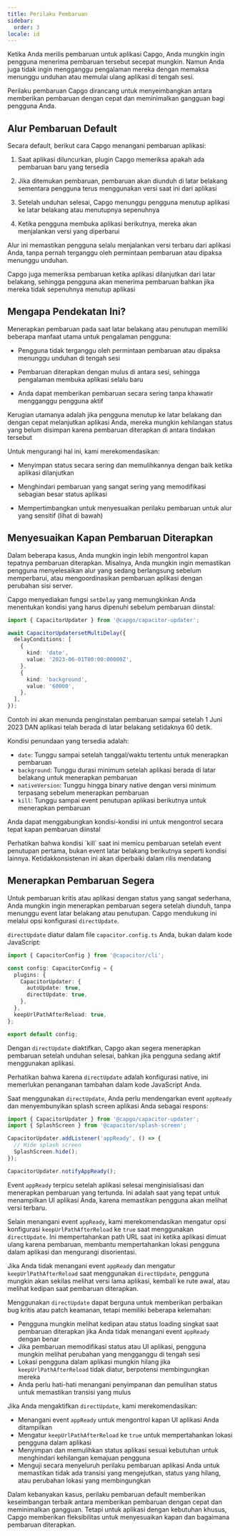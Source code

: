 ```yaml
---
title: Perilaku Pembaruan
sidebar:
  order: 3
locale: id
---
```



Ketika Anda merilis pembaruan untuk aplikasi Capgo, Anda mungkin ingin pengguna menerima pembaruan tersebut secepat mungkin. Namun Anda juga tidak ingin mengganggu pengalaman mereka dengan memaksa menunggu unduhan atau memulai ulang aplikasi di tengah sesi.

Perilaku pembaruan Capgo dirancang untuk menyeimbangkan antara memberikan pembaruan dengan cepat dan meminimalkan gangguan bagi pengguna Anda.

## Alur Pembaruan Default

Secara default, berikut cara Capgo menangani pembaruan aplikasi:

<Steps>

1. Saat aplikasi diluncurkan, plugin Capgo memeriksa apakah ada pembaruan baru yang tersedia

2. Jika ditemukan pembaruan, pembaruan akan diunduh di latar belakang sementara pengguna terus menggunakan versi saat ini dari aplikasi

3. Setelah unduhan selesai, Capgo menunggu pengguna menutup aplikasi ke latar belakang atau menutupnya sepenuhnya

4. Ketika pengguna membuka aplikasi berikutnya, mereka akan menjalankan versi yang diperbarui

</Steps>

Alur ini memastikan pengguna selalu menjalankan versi terbaru dari aplikasi Anda, tanpa pernah terganggu oleh permintaan pembaruan atau dipaksa menunggu unduhan.

<Aside type="tip">
Capgo juga memeriksa pembaruan ketika aplikasi dilanjutkan dari latar belakang, sehingga pengguna akan menerima pembaruan bahkan jika mereka tidak sepenuhnya menutup aplikasi
</Aside>

## Mengapa Pendekatan Ini?

Menerapkan pembaruan pada saat latar belakang atau penutupan memiliki beberapa manfaat utama untuk pengalaman pengguna:

- Pengguna tidak terganggu oleh permintaan pembaruan atau dipaksa menunggu unduhan di tengah sesi

- Pembaruan diterapkan dengan mulus di antara sesi, sehingga pengalaman membuka aplikasi selalu baru

- Anda dapat memberikan pembaruan secara sering tanpa khawatir mengganggu pengguna aktif

Kerugian utamanya adalah jika pengguna menutup ke latar belakang dan dengan cepat melanjutkan aplikasi Anda, mereka mungkin kehilangan status yang belum disimpan karena pembaruan diterapkan di antara tindakan tersebut

Untuk mengurangi hal ini, kami merekomendasikan:

- Menyimpan status secara sering dan memulihkannya dengan baik ketika aplikasi dilanjutkan

- Menghindari pembaruan yang sangat sering yang memodifikasi sebagian besar status aplikasi

- Mempertimbangkan untuk menyesuaikan perilaku pembaruan untuk alur yang sensitif (lihat di bawah)

## Menyesuaikan Kapan Pembaruan Diterapkan

Dalam beberapa kasus, Anda mungkin ingin lebih mengontrol kapan tepatnya pembaruan diterapkan. Misalnya, Anda mungkin ingin memastikan pengguna menyelesaikan alur yang sedang berlangsung sebelum memperbarui, atau mengoordinasikan pembaruan aplikasi dengan perubahan sisi server.

Capgo menyediakan fungsi `setDelay` yang memungkinkan Anda menentukan kondisi yang harus dipenuhi sebelum pembaruan diinstal:

```typescript
import { CapacitorUpdater } from '@capgo/capacitor-updater';

await CapacitorUpdatersetMultiDelay({
  delayConditions: [
    {
      kind: 'date',
      value: '2023-06-01T00:00:00000Z',
    },
    {
      kind: 'background',
      value: '60000',
    },
  ],
});
```

Contoh ini akan menunda penginstalan pembaruan sampai setelah 1 Juni 2023 DAN aplikasi telah berada di latar belakang setidaknya 60 detik.

Kondisi penundaan yang tersedia adalah:

- `date`: Tunggu sampai setelah tanggal/waktu tertentu untuk menerapkan pembaruan
- `background`: Tunggu durasi minimum setelah aplikasi berada di latar belakang untuk menerapkan pembaruan
- `nativeVersion`: Tunggu hingga binary native dengan versi minimum terpasang sebelum menerapkan pembaruan
- `kill`: Tunggu sampai event penutupan aplikasi berikutnya untuk menerapkan pembaruan

Anda dapat menggabungkan kondisi-kondisi ini untuk mengontrol secara tepat kapan pembaruan diinstal

<Aside type="danger">
Perhatikan bahwa kondisi `kill` saat ini memicu pembaruan setelah event penutupan pertama, bukan event latar belakang berikutnya seperti kondisi lainnya. Ketidakkonsistenan ini akan diperbaiki dalam rilis mendatang
</Aside>

## Menerapkan Pembaruan Segera

Untuk pembaruan kritis atau aplikasi dengan status yang sangat sederhana, Anda mungkin ingin menerapkan pembaruan segera setelah diunduh, tanpa menunggu event latar belakang atau penutupan. Capgo mendukung ini melalui opsi konfigurasi `directUpdate`.

`directUpdate` diatur dalam file `capacitor.config.ts` Anda, bukan dalam kode JavaScript:

```typescript
import { CapacitorConfig } from '@capacitor/cli';

const config: CapacitorConfig = {
  plugins: {
    CapacitorUpdater: {
      autoUpdate: true,
      directUpdate: true,
    },
  },
  keepUrlPathAfterReload: true,
};

export default config;
```

Dengan `directUpdate` diaktifkan, Capgo akan segera menerapkan pembaruan setelah unduhan selesai, bahkan jika pengguna sedang aktif menggunakan aplikasi.

Perhatikan bahwa karena `directUpdate` adalah konfigurasi native, ini memerlukan penanganan tambahan dalam kode JavaScript Anda.

Saat menggunakan `directUpdate`, Anda perlu mendengarkan event `appReady` dan menyembunyikan splash screen aplikasi Anda sebagai respons:

```js
import { CapacitorUpdater } from '@capgo/capacitor-updater';
import { SplashScreen } from '@capacitor/splash-screen';

CapacitorUpdater.addListener('appReady', () => {
  // Hide splash screen
  SplashScreen.hide();
});

CapacitorUpdater.notifyAppReady();
```

Event `appReady` terpicu setelah aplikasi selesai menginisialisasi dan menerapkan pembaruan yang tertunda. Ini adalah saat yang tepat untuk menampilkan UI aplikasi Anda, karena memastikan pengguna akan melihat versi terbaru.

Selain menangani event `appReady`, kami merekomendasikan mengatur opsi konfigurasi `keepUrlPathAfterReload` ke `true` saat menggunakan `directUpdate`. Ini mempertahankan path URL saat ini ketika aplikasi dimuat ulang karena pembaruan, membantu mempertahankan lokasi pengguna dalam aplikasi dan mengurangi disorientasi.

Jika Anda tidak menangani event `appReady` dan mengatur `keepUrlPathAfterReload` saat menggunakan `directUpdate`, pengguna mungkin akan sekilas melihat versi lama aplikasi, kembali ke rute awal, atau melihat kedipan saat pembaruan diterapkan.

Menggunakan `directUpdate` dapat berguna untuk memberikan perbaikan bug kritis atau patch keamanan, tetapi memiliki beberapa kelemahan:

- Pengguna mungkin melihat kedipan atau status loading singkat saat pembaruan diterapkan jika Anda tidak menangani event `appReady` dengan benar
- Jika pembaruan memodifikasi status atau UI aplikasi, pengguna mungkin melihat perubahan yang mengganggu di tengah sesi
- Lokasi pengguna dalam aplikasi mungkin hilang jika `keepUrlPathAfterReload` tidak diatur, berpotensi membingungkan mereka
- Anda perlu hati-hati menangani penyimpanan dan pemulihan status untuk memastikan transisi yang mulus

Jika Anda mengaktifkan `directUpdate`, kami merekomendasikan:

- Menangani event `appReady` untuk mengontrol kapan UI aplikasi Anda ditampilkan
- Mengatur `keepUrlPathAfterReload` ke `true` untuk mempertahankan lokasi pengguna dalam aplikasi
- Menyimpan dan memulihkan status aplikasi sesuai kebutuhan untuk menghindari kehilangan kemajuan pengguna
- Menguji secara menyeluruh perilaku pembaruan aplikasi Anda untuk memastikan tidak ada transisi yang mengejutkan, status yang hilang, atau perubahan lokasi yang membingungkan

Dalam kebanyakan kasus, perilaku pembaruan default memberikan keseimbangan terbaik antara memberikan pembaruan dengan cepat dan meminimalkan gangguan. Tetapi untuk aplikasi dengan kebutuhan khusus, Capgo memberikan fleksibilitas untuk menyesuaikan kapan dan bagaimana pembaruan diterapkan.